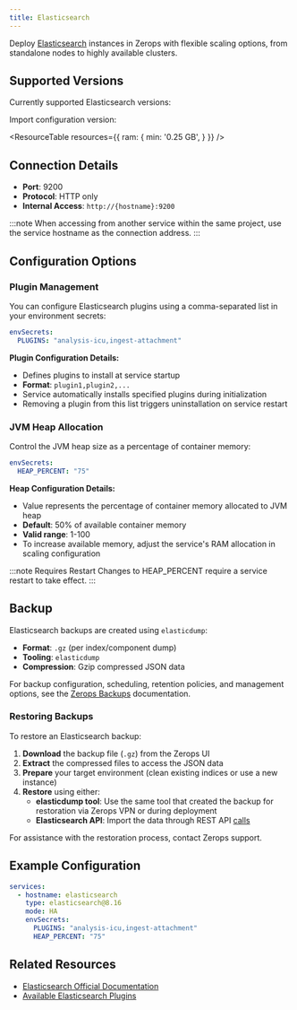 ```yaml
---
title: Elasticsearch
---
```



Deploy [Elasticsearch](https://www.elastic.co/elasticsearch/) instances in Zerops with flexible scaling options, from standalone nodes to highly available clusters.

## Supported Versions

Currently supported Elasticsearch versions:
<UnorderedList data={data.elasticsearch.readable}/>

Import configuration version:
<UnorderedCodeList data={data.elasticsearch.import}/>


<ResourceTable resources={{
  ram: {
    min: '0.25 GB',
  }
}} />

## Connection Details

- **Port**: 9200
- **Protocol**: HTTP only
- **Internal Access**: `http://{hostname}:9200`

:::note
When accessing from another service within the same project, use the service hostname as the connection address.
:::

## Configuration Options

### Plugin Management

You can configure Elasticsearch plugins using a comma-separated list in your environment secrets:

```yaml
envSecrets:
  PLUGINS: "analysis-icu,ingest-attachment"
```

**Plugin Configuration Details:**
- Defines plugins to install at service startup
- **Format**: `plugin1,plugin2,...`
- Service automatically installs specified plugins during initialization
- Removing a plugin from this list triggers uninstallation on service restart

### JVM Heap Allocation

Control the JVM heap size as a percentage of container memory:

```yaml
envSecrets:
  HEAP_PERCENT: "75"
```

**Heap Configuration Details:**
- Value represents the percentage of container memory allocated to JVM heap
- **Default**: 50% of available container memory
- **Valid range**: 1-100
- To increase available memory, adjust the service's RAM allocation in scaling configuration

:::note Requires Restart
Changes to HEAP_PERCENT require a service restart to take effect.
:::

## Backup

Elasticsearch backups are created using `elasticdump`:

- **Format**: `.gz` (per index/component dump)
- **Tooling**: `elasticdump`
- **Compression**: Gzip compressed JSON data

For backup configuration, scheduling, retention policies, and management options, see the [Zerops Backups](/features/backup) documentation.

### Restoring Backups

To restore an Elasticsearch backup:

1. **Download** the backup file (`.gz`) from the Zerops UI
2. **Extract** the compressed files to access the JSON data
3. **Prepare** your target environment (clean existing indices or use a new instance)
4. **Restore** using either:
   - **elasticdump tool**: Use the same tool that created the backup for restoration via Zerops VPN or during deployment
   - **Elasticsearch API**: Import the data through REST API [calls](https://www.elastic.co/docs/deploy-manage/tools/snapshot-and-restore/restore-snapshot)

For assistance with the restoration process, contact Zerops support.

## Example Configuration

```yaml
services:
  - hostname: elasticsearch
    type: elasticsearch@8.16
    mode: HA
    envSecrets:
      PLUGINS: "analysis-icu,ingest-attachment"
      HEAP_PERCENT: "75"
```

## Related Resources

- [Elasticsearch Official Documentation](https://www.elastic.co/guide/index.html)
- [Available Elasticsearch Plugins](https://www.elastic.co/guide/en/elasticsearch/plugins/current/index.html)